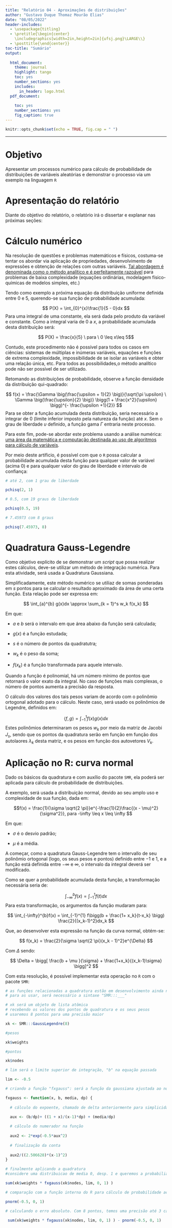 ```yaml
---
title: "Relatório 04 - Aproximações de distribuições"
author: "Gustavo Duque Thomaz Mourão Elias"
date: "08/05/2022"
header-includes:
  - \usepackage{titling}
  - \pretitle{\begin{center}
    \includegraphics[width=2in,height=2in]{ufsj.png}\LARGE\\}
  - \posttitle{\end{center}}
toc-title: "Sumário"
output:
  
  html_document:
    theme: journal
    highlight: tango
    toc: yes
    number_sections: yes
    includes:
      in_header: logo.html
  pdf_document:
    
    toc: yes
    number_sections: yes
    fig_caption: true 
---
```


```r
knitr::opts_chunk$set(echo = TRUE, fig.cap = " ")
```
--- 

# Objetivo

Apresentar um processos numérico para cálculo de probabilidade de distribuições de variáveis aleatórias e demonstrar o processo via um exemplo na linguagem `R`


# Apresentação do relatório

Diante do objetivo do relatório, o relatório irá o dissertar e explanar nas próximas seções:

# Cálculo numérico

Na resolução de questões e problemas matemáticos e físicos, costuma-se tentar os abordar via aplicação de propriedades, desenvolvimento de expressões e obtenção de relações com outras variáveis. [Tal abordagem é denominada como o método analítico e é perfeitamente razoável](https://kotengenharia.com.br/metodos-numericos/) para problemas de baixa complexidade (equações ordinárias, modelagem físico-químicas de modelos simples, etc.)

Tendo como exemplo a próxima equação da distribuição uniforme definida entre $0$ e $5$, querendo-se sua função de probabilidade acumulada:

$$ P(X) = \int_{0}^{x}\frac{1}{5 - 0}dx  $$
Para uma integral de uma constante, ela será dada pelo produto da variável e constante. Como a integral varia de $0$ a $x$, a probabilidade acumulada desta distribuição será:

$$ P(X) = \frac{x}{5} \ para \ 0 \leq x\leq 5$$

Contudo, este procedimento não é possível para todos os casos em ciências: sistemas de múltiplas e inúmeras variáveis, equações e funções de extrema complexidade, impossibilidade de se isolar as variáveis e obter uma relação única, etc. Para todos as possibilidades,o método analítico pode não ser possível de ser utilizado.

Retomando as distribuições de probabilidade, observe a função densidade da distribuição qui-quadrado:

$$ f(x) = \frac{\Gamma \big(\frac{\upsilon + 1}{2} \big)}{\sqrt{\pi \upsilon} \ \Gamma \big(\frac{\upsilon}{2} \big)} \bigg(1 + \frac{x^2}{\upsilon} \bigg)^{- \frac{\upsilon +1}{2}} $$
Para se obter a função acumulada desta distribuição, seria necessário a integrar de $0$ (limite inferior imposto pela natureza da função) até $x$. Sem o grau de liberdade $\upsilon$ definido, a função gama $\Gamma$ entraria neste processo.

Para este fim, pode-se abordar este problema usando a análise numérica: [uma área da matemática e computação destinada ao uso de algoritmos para cálculo de variáveis](https://www.britannica.com/science/numerical-analysis).

Por meio deste artíficio, é possível com que o `R` possa calcular a probabilidade acumulada desta função para qualquer valor de variável (acima $0$) e para qualquer valor do grau de liberdade e intervalo de confiança:

```r
# até 2, com 1 grau de liberdade

pchisq(2, 1)

# 0.5, com 19 graus de liberdade

pchisq(0.5, 19)

# 7.45973 com 8 graus

pchisq(7.45973, 8)
```

# Quadratura Gauss-Legendre

Como objetivo explícito de se demonstrar um *script* que possa realizar estes cálculos, deve-se utilizar um método de integração numérica. Para esta atividade, será usada a Quadratura Gaussiana.

Simplificadamente, este método numérico se utiliaz de somas ponderadas em $s$ pontos para se calcular o resultado aproximado da área de uma certa função. Esta relação pode ser expressa em:

$$ \int_{a}^{b} g(x)dx \approx \sum_{k = 1}^s w_k f(x_k) $$

Em que:

- $a$ e $b$ será o intervalo em que área abaixo da função será calculada;

- $g(x)$ é a função estudada;

- $s$ é o número de pontos da quadratutra;

- $w_k$ é o peso da soma;

- $f(x_k)$ é a função transformada para aquele intervalo.

Quando a função é polinomial, há um número mínimo de pontos que retornará o valor exato da integral. No caso de funções mais complexas, o número de pontos aumenta a precisão da resposta.

O cálculo dos valores dos tais pesos variam de acordo com o polinômio ortogonal adotado para o cálculo. Neste caso, será usado os polinômios de Legendre, definidos em: 

$$ \langle f,g \rangle = \int_{-1}^{1} f(x)g(x)dx $$
Estes polinômios determinaram os pesos $w_k$ por meio da matriz de Jacobi $J_s$, sendo que os pontos da quadratura serão em função em função dos autolaores $\lambda_k$ desta matriz, e os pesos em função dos autovetores $V_k$.

# Aplicação no R: curva normal

Dado os básicos da quadratura e com auxílio do pacote `SMR`, ela poderá ser aplicada para cálculo de probabilidade de distribuições.

A exemplo, será usada a distribuição normal, devido ao seu amplo uso e complexidade de sua função, dada em:

$$f(x) = \frac{1}{\sigma \sqrt{2 \pi}}e^{-\frac{1}{2}\frac{(x - \mu)^2}{\sigma^2}}, para -\infty \leq x \leq \infty $$

Em que:

- $\sigma$ é o desvio padrão;

- $\mu$ é a média.

A começar, como a quadratura  Gauss-Legendre tem o intervallo de seu polinômio ortogonal (logo, os seus pesos e pontos) definido entre $-1$ e  $1$, e a função está definida entre $-\infty$ e $\infty$, o intervalo da integral deverá ser modificado.

Como se quer a probabilidade acumulada desta função, a transformação necessária seria de:

$$ \int_{-\infty}^{b}f(x) = \int_{-1}^{1} f(t)dx $$
Para esta transformação, os argumentos da função mudaram para:

$$ \int_{-\infty}^{b}f(x) = \int_{-1}^{1} f\bigg(b + \frac{1+ x_k}{t-x_k} \bigg) \frac{2}{(x_k-1)^2}dx_k $$

Que, ao desenvolver esta expressão na função da curva normal, obtém-se:

$$ f(x_k) = \frac{2}{\sigma \sqrt{2 \pi}(x_k - 1)^2}e^{\Delta} $$

Com $\Delta$ sendo:

$$ \Delta = \bigg[ \frac{b + \mu }{\sigma} +  \frac{1+x_k}{(x_k-1)\sigma} \bigg]^2 $$

Com esta resolução, é possível implementar esta operação no `R` com o pacote `SMR`:

```r

# as funções relacionadas a quadratura estão em desenvolvimento ainda no pacote.
# para as usar, será necessário a sintaxe "SMR:::___"

# xk será um objeto de lista atômica
# recebendo os valores dos pontos de quadratura e os seus pesos
# usaremos 8 pontos para uma precisão maior

xk <- SMR:::GaussLegendre(8) 

#pesos

xk$weights

#pontos

xk$nodes

# lim será o limite superior de integração, "b" na equação passada

lim <- -0.5

# criando a função "fxgauss": será a função da gaussiana ajustada ao novo limite de integração

fxgauss <- function(x, b, media, dp) {
  
  # cálculo do expoente, chamado de delta anteriormente para simplicidade
  
  aux <- (b/dp)+ ((1 + x)/(x-1)*dp) + (media/dp) 

  # cálculo do numerador na função
  
  aux2 <- 2*exp(-0.5*aux^2) 
  
  # finalização da conta
  
  aux2/((2.506628)*(x-1)^2)
}

# finalmente aplicando a quadratura
#considere uma distribuicao de media 0, desp. 1 e queremos a probabiliade acumulada em 0.5

sum(xk$weights * fxgauss(xk$nodes, lim, 0, 1) )

# comparação com a função interna do R para cálculo de probabilidade acumulada da normal

pnorm(-0.5, 0, 1)

# calculando o erro absoluto. Com 8 pontos, temos uma precisão até 3 casas decimais

 sum(xk$weights * fxgauss(xk$nodes, lim, 0, 1) ) - pnorm(-0.5, 0, 1)

```














